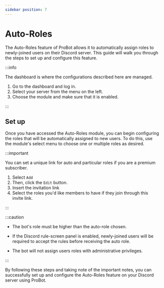 ```yaml
---
sidebar position: 7
---
```


# Auto-Roles

The Auto-Roles feature of ProBot allows it to automatically assign roles to newly-joined users on their Discord server. This guide will walk you through the steps to set up and configure this feature.

:::info

The dashboard is where the configurations described here are managed.

1. Go to the dashboard and log in. 
2. Select your server from the menu on the left.
3. Choose the module and make sure that it is enabled. 

:::

## Set up

Once you have accessed the Auto-Roles module, you can begin configuring the roles that will be automatically assigned to new users. To do this, use the module's select menu to choose one or multiple roles as desired.

:::important

You can set a unique link for auto and particular roles if you are a premium subscriber.

1. Select `Add`
2. Then, click the `Edit` button.
3. Insert the invitation link
4. Select the roles you'd like members to have if they join through this invite link.

:::

:::caution

- The bot's role must be higher than the auto-role chosen.

- If the Discord rule-screen panel is enabled, newly-joined users will be required to accept the rules before receiving the auto role.

- The bot will not assign users roles with administrative privileges.

:::

By following these steps and taking note of the important notes, you can successfully set up and configure the Auto-Roles feature on your Discord server using ProBot.
